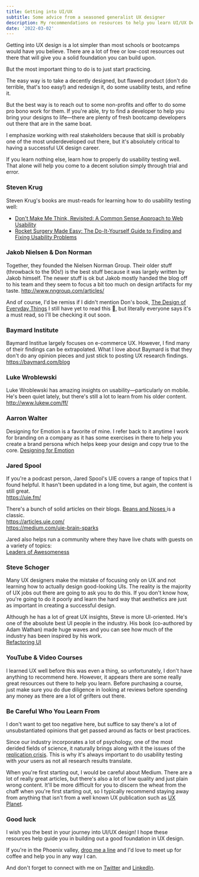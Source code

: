 ```yaml
---
title: Getting into UI/UX
subtitle: Some advice from a seasoned generalist UX designer
description: My recommendations on resources to help you learn UI/UX Design
date: '2022-03-02'
---
```


Getting into UX design is a lot simpler than most schools or bootcamps would have you believe. There are a lot of free or low-cost resources out there that will give you a solid foundation you can build upon.

But the most important thing to do is to just start practicing.

The easy way is to take a decently designed, but flawed product (don't do terrible, that's too easy!) and redesign it, do some usability tests, and refine it.

But the best way is to reach out to some non-profits and offer to do some pro bono work for them. If you're able, try to find a developer to help you bring your designs to life—there are plenty of fresh bootcamp developers out there that are in the same boat.

I emphasize working with real stakeholders because that skill is probably one of the most underdeveloped out there, but it's absolutely critical to having a successful UX design career.

If you learn nothing else, learn how to properly do usability testing well. That alone will help you come to a decent solution simply through trial and error.

### Steven Krug

Steven Krug's books are must-reads for learning how to do usability testing well:

- [Don't Make Me Think, Revisited: A Common Sense Approach to Web Usability](http://smile.amazon.com/Dont-Make-Think-Revisited-Usability/dp/0321965515)
- [Rocket Surgery Made Easy: The Do-It-Yourself Guide to Finding and Fixing Usability Problems
  ](https://smile.amazon.com/Rocket-Surgery-Made-Easy-Do-It-Yourself/dp/0321657292/ref=pd_sim_b_4?ie=UTF8&refRID=0ANX5TD6NX6FJ171JDTB)

### Jakob Nielsen & Don Norman

Together, they founded the Nielsen Norman Group. Their older stuff (throwback to the 90s!) is the best stuff because it was largely written by Jakob himself. The newer stuff is ok but Jakob mostly handed the blog off to his team and they seem to focus a bit too much on design artifacts for my taste.
http://www.nngroup.com/articles/

And of course, I'd be remiss if I didn't mention Don's book, [The Design of Everyday Things](https://smile.amazon.com/Design-Everyday-Things-Revised-Expanded/dp/0465050654)
I still have yet to read this 😬, but literally everyone says it's a must read, so I'll be checking it out soon.

### Baymard Institute

Baymard Institue largely focuses on e-commerce UX. However, I find many of their findings can be extrapolated. What I love about Baymard is that they don't do any opinion pieces and just stick to posting UX research findings.
https://baymard.com/blog

### Luke Wroblewski

Luke Wroblewski has amazing insights on usability—particularly on mobile. He's been quiet lately, but there's still a lot to learn from his older content.  
http://www.lukew.com/ff/

### Aarron Walter

Designing for Emotion is a favorite of mine. I refer back to it anytime I work for branding on a company as it has some exercises in there to help you create a brand persona which helps keep your design and copy true to the core.
[Designing for Emotion](http://www.abookapart.com/products/designing-for-emotion)

### Jared Spool

If you're a podcast person, Jared Spool's UIE covers a range of topics that I found helpful. It hasn't been updated in a long time, but again, the content is still great.  
https://uie.fm/

There's a bunch of solid articles on their blogs. [Beans and Noses
](https://medium.com/uie-brain-sparks/beans-and-noses-21c16ac5cade) is a classic.  
https://articles.uie.com/  
https://medium.com/uie-brain-sparks

Jared also helps run a community where they have live chats with guests on a variety of topics:  
[Leaders of Awesomeness](https://leaders.centercentre.com/share/P7F03udpd-7abpk9?utm_source=manual)

### Steve Schoger

Many UX designers make the mistake of focusing only on UX and not learning how to actually design good-looking UIs. The reality is the majority of UX jobs out there are going to ask you to do this. If you don't know how, you're going to do it poorly and learn the hard way that aesthetics are just as important in creating a successful design.

Although he has a lot of great UX insights, Steve is more UI-oriented. He's one of the absolute best UI people in the industry. His book (co-authored by Adam Wathan) made huge waves and you can see how much of the industry has been inspired by his work.  
[Refactoring UI](https://www.refactoringui.com/book)

### YouTube & Video Courses

I learned UX well before this was even a thing, so unfortunately, I don't have anything to recommend here. However, it appears there are some really great resources out there to help you learn. Before purchasing a course, just make sure you do due diligence in looking at reviews before spending any money as there are a lot of grifters out there.

### Be Careful Who You Learn From

I don't want to get too negative here, but suffice to say there's a lot of unsubstantiated opinions that get passed around as facts or best practices.

Since our industry incorporates a lot of psychology, one of the most derided fields of science, it naturally brings along with it the issues of the [replication crisis](https://www.psychologytoday.com/us/basics/replication-crisis). This is why it's always important to do usability testing with _your_ users as not all research results translate.

When you're first starting out, I would be careful about Medium. There are a lot of really great articles, but there's also a lot of low quality and just plain wrong content. It'll be more difficult for you to discern the wheat from the chaff when you're first starting out, so I typically recommend staying away from anything that isn't from a well known UX publication such as [UX Planet](https://uxplanet.org/).

### Good luck

I wish you the best in your journey into UI/UX design! I hope these resources help guide you in building out a good foundation in UX design.

If you're in the Phoenix valley, [drop me a line](https://nerdcowboy.com/contact/) and I'd love to meet up for coffee and help you in any way I can.

And don't forget to connect with me on [Twitter](https://twitter.com/nerdcowboy) and [LinkedIn](https://linkedin.com/in/nerdcowboy).
